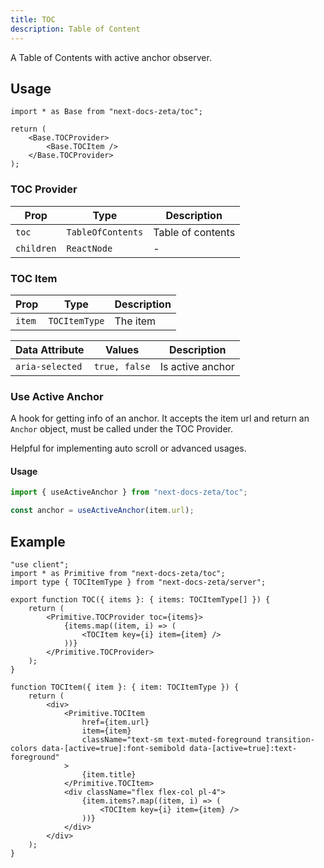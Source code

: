 ```yaml
---
title: TOC
description: Table of Content
---
```


A Table of Contents with active anchor observer.

## Usage

```tsx
import * as Base from "next-docs-zeta/toc";

return (
    <Base.TOCProvider>
        <Base.TOCItem />
    </Base.TOCProvider>
);
```

### TOC Provider

| Prop       | Type              | Description       |
| ---------- | ----------------- | ----------------- |
| `toc`      | `TableOfContents` | Table of contents |
| `children` | `ReactNode`       | -                 |

### TOC Item

| Prop   | Type          | Description |
| ------ | ------------- | ----------- |
| `item` | `TOCItemType` | The item    |

| Data Attribute  | Values        | Description      |
| --------------- | ------------- | ---------------- |
| `aria-selected` | `true, false` | Is active anchor |

### Use Active Anchor

A hook for getting info of an anchor. It accepts the item url and return an `Anchor` object, must be called under the TOC Provider.

Helpful for implementing auto scroll or advanced usages.

#### Usage

```ts
import { useActiveAnchor } from "next-docs-zeta/toc";

const anchor = useActiveAnchor(item.url);
```

## Example

```tsx
"use client";
import * as Primitive from "next-docs-zeta/toc";
import type { TOCItemType } from "next-docs-zeta/server";

export function TOC({ items }: { items: TOCItemType[] }) {
    return (
        <Primitive.TOCProvider toc={items}>
            {items.map((item, i) => (
                <TOCItem key={i} item={item} />
            ))}
        </Primitive.TOCProvider>
    );
}

function TOCItem({ item }: { item: TOCItemType }) {
    return (
        <div>
            <Primitive.TOCItem
                href={item.url}
                item={item}
                className="text-sm text-muted-foreground transition-colors data-[active=true]:font-semibold data-[active=true]:text-foreground"
            >
                {item.title}
            </Primitive.TOCItem>
            <div className="flex flex-col pl-4">
                {item.items?.map((item, i) => (
                    <TOCItem key={i} item={item} />
                ))}
            </div>
        </div>
    );
}
```
